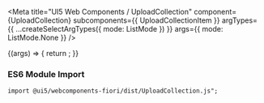 
<Meta
  title="UI5 Web Components / UploadCollection"
  component={UploadCollection}
  subcomponents={{ UploadCollectionItem }}
  argTypes={{
    ...createSelectArgTypes({ mode: ListMode })
  }}
  args={{
    mode: ListMode.None
  }}
/>

<DocsHeader />

<Canvas>
  <Story name="Default">
    {(args) => {
      return <UploadCollection {...args} />;
    }}
  </Story>
</Canvas>

<ArgsTable story="." />
<h3>ES6 Module Import</h3>
<code>import @ui5/webcomponents-fiori/dist/UploadCollection.js";</code>
